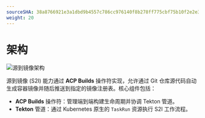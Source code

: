 ```yaml
---
sourceSHA: 38a8766921e3a1dbd9b4557c786cc976140f8b278ff775cbf75b10f2e2e3cc18
weight: 20
---
```


# 架构

![源到镜像架构](../../../en/developer/s2i/assets/s2i-archtecture.png "源到镜像架构")

源到镜像 (S2I) 能力通过 **ACP Builds** 操作符实现，允许通过 Git 仓库源代码自动生成容器镜像并随后推送到指定的镜像注册表。核心组件包括：

- **ACP Builds** 操作符：管理端到端构建生命周期并协调 Tekton 管道。
- **Tekton** 管道：通过 Kubernetes 原生的 `TaskRun` 资源执行 S2I 工作流程。
